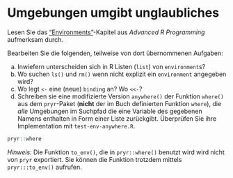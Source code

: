 # Umgebungen umgibt unglaubliches

Lesen Sie das ["Environments"](https://adv-r.hadley.nz/environments.html)-Kapitel aus *Advanced R Programming* aufmerksam durch. 

Bearbeiten Sie die folgenden, teilweise von dort übernommenen Aufgaben:

a) Inwiefern unterscheiden sich in R Listen (`list`) von `environment`s?
b) Wo suchen `ls()` und `rm()` wenn nicht explizit ein `environment` angegeben wird?
c) Wo legt `<-` eine (neue) `binding` an? Wo `<<-`?
d) Schreiben sie eine modifizierte Version `anywhere()` der Funktion `where()` aus dem `pryr`-Paket (**nicht** der im Buch definierten Funktion `where`), die *alle* Umgebungen im Suchpfad die eine Variable des gegebenen Namens enthalten in Form einer Liste zurückgibt. Überprüfen Sie ihre Implementation mit `test-env-anywhere.R`.

```r
pryr::where
```

*Hinweis:* Die Funktion `to_env()`, die in `pryr::where()` benutzt wird wird nicht von `pryr` exportiert. Sie können die Funktion trotzdem mittels `pryr:::to_env()` aufrufen.


